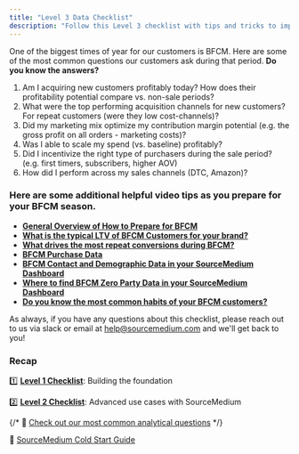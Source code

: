 ```yaml
---
title: "Level 3 Data Checklist"
description: "Follow this Level 3 checklist with tips and tricks to improve your data setup and use of SourceMedium"
---
```



One of the biggest times of year for our customers is BFCM. Here are some of the most common questions our customers ask during that period. **Do you know the answers?**
1. Am I acquiring new customers profitably today? How does their profitability potential compare vs. non-sale periods?
2. What were the top performing acquisition channels for new customers? For repeat customers (were they low cost-channels)?
3. Did my marketing mix optimize my contribution margin potential (e.g. the gross profit on all orders - marketing costs)?
4. Was I able to scale my spend (vs. baseline) profitably?
5. Did I incentivize the right type of purchasers during the sale period? (e.g. first timers, subscribers, higher AOV)
6. How did I perform across my sales channels (DTC, Amazon)?

### Here are some additional helpful video tips as you prepare for your BFCM season.

- [**General Overview of How to Prepare for BFCM**](https://drive.google.com/file/d/1ss1EEPkSXnAqF3EUsNhoV002dAXtWmxb/view?usp=sharing)
- [**What is the typical LTV of BFCM Customers for your brand?**](https://www.loom.com/share/a00dffdfdcea4be5b733033330639292?sid=d6e5e048-cd2c-4cca-97c1-568ea7d114ee)
- [**What drives the most repeat conversions during BFCM?**](https://www.loom.com/share/361609f3c9264026bcb0711fcc145d32?sid=f1163735-f5bf-405d-acae-426ac534b17c)
- [**BFCM Purchase Data**](https://www.loom.com/share/82133ba4b85c408d930c10947b66adad?sid=3bd024ef-1ad9-46d5-849a-ab8096539000)
- [**BFCM Contact and Demographic Data in your SourceMedium Dashboard**](https://www.loom.com/share/05b6129285324703bb4db86ecf4c963d?sid=67e2f6b0-545d-4b11-b966-5007d84af528)
- [**Where to find BFCM Zero Party Data in your SourceMedium Dashboard**](https://www.loom.com/share/5c1ae95271124adb93975f2b676e9cf6?sid=30803079-4c2d-4252-b3cf-ee32dcd33ba3)
- [**Do you know the most common habits of your BFCM customers?**](https://www.loom.com/share/d6261768f3124e7cb906d518109163c9?sid=7f7d4123-7bc1-47a6-9b31-2c332d2d745d)


As always, if you have any questions about this checklist, please reach out to us via slack or email at help@sourcemedium.com and we'll get back to you!

### **Recap**

1️⃣ [**Level 1 Checklist**](/onboarding/getting-started/level-1-data-checklist): Building the foundation

2️⃣ [**Level 2 Checklist**](/onboarding/getting-started/level-2-data-checklist): Advanced use cases with SourceMedium

{/* 💭 [Check out our most common analytical questions](/source-medium-university/getting-started/thinking-analytically/common-analytical-questions) */}

🥶 [SourceMedium Cold Start Guide](/help-center/faq/cold-start-guide-home)
